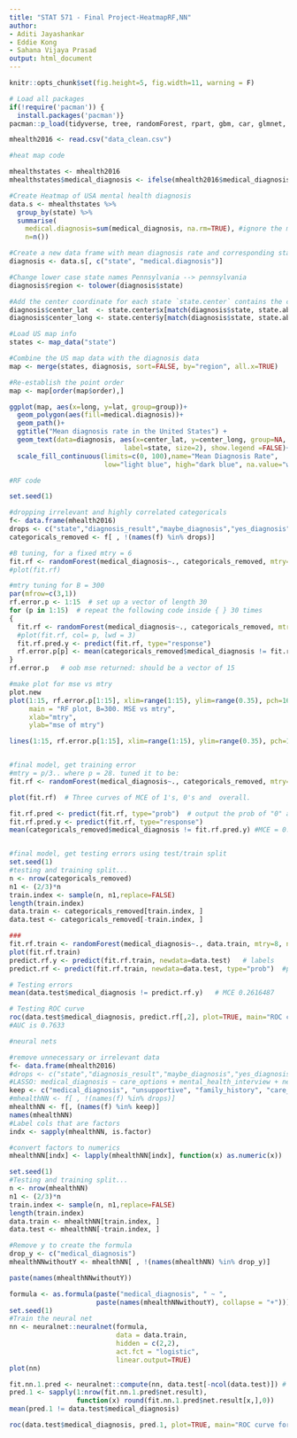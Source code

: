 ```yaml
---
title: "STAT 571 - Final Project-HeatmapRF,NN"
author:
- Aditi Jayashankar
- Eddie Kong
- Sahana Vijaya Prasad
output: html_document
---
```


```r
knitr::opts_chunk$set(fig.height=5, fig.width=11, warning = F)

# Load all packages
if(!require('pacman')) {
  install.packages('pacman')}
pacman::p_load(tidyverse, tree, randomForest, rpart, gbm, car, glmnet, pROC, neuralnet)
```

```r
mhealth2016 <- read.csv("data_clean.csv")
```

```r
#heat map code

mhealthstates <- mhealth2016
mhealthstates$medical_diagnosis <- ifelse(mhealth2016$medical_diagnosis=="Yes", 1, 0)

#Create Heatmap of USA mental health diagnosis
data.s <- mhealthstates %>%
  group_by(state) %>%
  summarise(
    medical.diagnosis=sum(medical_diagnosis, na.rm=TRUE), #ignore the missing values
    n=n())

#Create a new data frame with mean diagnosis rate and corresponding state name
diagnosis <- data.s[, c("state", "medical.diagnosis")]

#Change lower case state names Pennsylvania --> pennsylvania
diagnosis$region <- tolower(diagnosis$state)

#Add the center coordinate for each state `state.center` contains the coordinate corresponding to `state.abb` in order.
diagnosis$center_lat  <- state.center$x[match(diagnosis$state, state.abb)]
diagnosis$center_long <- state.center$y[match(diagnosis$state, state.abb)]

#Load US map info
states <- map_data("state") 

#Combine the US map data with the diagnosis data
map <- merge(states, diagnosis, sort=FALSE, by="region", all.x=TRUE)

#Re-establish the point order
map <- map[order(map$order),]

ggplot(map, aes(x=long, y=lat, group=group))+
  geom_polygon(aes(fill=medical.diagnosis))+
  geom_path()+ 
  ggtitle("Mean diagnosis rate in the United States") +
  geom_text(data=diagnosis, aes(x=center_lat, y=center_long, group=NA, 
                             label=state, size=2), show.legend =FALSE)+
  scale_fill_continuous(limits=c(0, 100),name="Mean Diagnosis Rate",
                        low="light blue", high="dark blue", na.value="white")
```

```r
#RF code

set.seed(1)

#dropping irrelevant and highly correlated categoricals
f<- data.frame(mhealth2016)
drops <- c("state","diagnosis_result","maybe_diagnosis","yes_diagnosis", "sought_treatment", "current", "past")
categoricals_removed <- f[ , !(names(f) %in% drops)]

#B tuning, for a fixed mtry = 6
fit.rf <- randomForest(medical_diagnosis~., categoricals_removed, mtry=6, ntree=500)
#plot(fit.rf)

#mtry tuning for B = 300
par(mfrow=c(3,1))
rf.error.p <- 1:15  # set up a vector of length 30
for (p in 1:15)  # repeat the following code inside { } 30 times
{
  fit.rf <- randomForest(medical_diagnosis~., categoricals_removed, mtry=p, ntree=300)  
  #plot(fit.rf, col= p, lwd = 3)
  fit.rf.pred.y <- predict(fit.rf, type="response")
  rf.error.p[p] <- mean(categoricals_removed$medical_diagnosis != fit.rf.pred.y)  # collecting oob mse based on 300 trees
}
rf.error.p   # oob mse returned: should be a vector of 15

#make plot for mse vs mtry
plot.new
plot(1:15, rf.error.p[1:15], xlim=range(1:15), ylim=range(0.35), pch=16,
     main = "RF plot, B=300. MSE vs mtry",
     xlab="mtry",
     ylab="mse of mtry")

lines(1:15, rf.error.p[1:15], xlim=range(1:15), ylim=range(0.35), pch=16)


#final model, get training error
#mtry = p/3.. where p = 28. tuned it to be: 
fit.rf <- randomForest(medical_diagnosis~., categoricals_removed, mtry=8, ntree=300)

plot(fit.rf)  # Three curves of MCE of 1's, 0's and  overall. 

fit.rf.pred <- predict(fit.rf, type="prob")  # output the prob of "0" and "1")
fit.rf.pred.y <- predict(fit.rf, type="response")
mean(categoricals_removed$medical_diagnosis != fit.rf.pred.y) #MCE = 0.1063321, new MCE 0.2930622


#final model, get testing errors using test/train split
set.seed(1)
#testing and training split...
n <- nrow(categoricals_removed)
n1 <- (2/3)*n
train.index <- sample(n, n1,replace=FALSE)
length(train.index)
data.train <- categoricals_removed[train.index, ]
data.test <- categoricals_removed[-train.index, ]

###
fit.rf.train <- randomForest(medical_diagnosis~., data.train, mtry=8, ntree=300) 
plot(fit.rf.train)
predict.rf.y <- predict(fit.rf.train, newdata=data.test)   # labels
predict.rf <- predict(fit.rf.train, newdata=data.test, type="prob")  #probabilities

# Testing errors
mean(data.test$medical_diagnosis != predict.rf.y)   # MCE 0.2616487

# Testing ROC curve
roc(data.test$medical_diagnosis, predict.rf[,2], plot=TRUE, main="ROC curve for RF", print.auc=TRUE)  
#AUC is 0.7633

```

```r
#neural nets

#remove unnecessary or irrelevant data
f<- data.frame(mhealth2016)
#drops <- c("state","diagnosis_result","maybe_diagnosis","yes_diagnosis", "sought_treatment", "current", "past")
#LASSO: medical_diagnosis ~ care_options + mental_health_interview + negative_coworker + share + unsupportive + family_history + gender
keep <- c("medical_diagnosis", "unsupportive", "family_history", "care_options", "mental_health_interview", "negative_coworker", "share", "gender")
#mhealthNN <- f[ , !(names(f) %in% drops)]
mhealthNN <- f[, (names(f) %in% keep)]
names(mhealthNN)
#Label cols that are factors
indx <- sapply(mhealthNN, is.factor)

#convert factors to numerics
mhealthNN[indx] <- lapply(mhealthNN[indx], function(x) as.numeric(x))

set.seed(1)
#Testing and training split...
n <- nrow(mhealthNN)
n1 <- (2/3)*n
train.index <- sample(n, n1,replace=FALSE)
length(train.index)
data.train <- mhealthNN[train.index, ]
data.test <- mhealthNN[-train.index, ]

#Remove y to create the formula
drop_y <- c("medical_diagnosis")
mhealthNNwithoutY <- mhealthNN[ , !(names(mhealthNN) %in% drop_y)]

paste(names(mhealthNNwithoutY))

formula <- as.formula(paste("medical_diagnosis", " ~ ", 
                      paste(names(mhealthNNwithoutY), collapse = "+")))  
set.seed(1)
#Train the neural net
nn <- neuralnet::neuralnet(formula, 
                           data = data.train, 
                           hidden = c(2,2),
                           act.fct = "logistic",
                           linear.output=TRUE) 
plot(nn)

fit.nn.1.pred <- neuralnet::compute(nn, data.test[-ncol(data.test)]) # Remove Labels, keep only X's 
pred.1 <- sapply(1:nrow(fit.nn.1.pred$net.result), 
                 function(x) round(fit.nn.1.pred$net.result[x,],0))
mean(pred.1 != data.test$medical_diagnosis)

roc(data.test$medical_diagnosis, pred.1, plot=TRUE, main="ROC curve for LASSO features NN", print.auc=TRUE)
```
